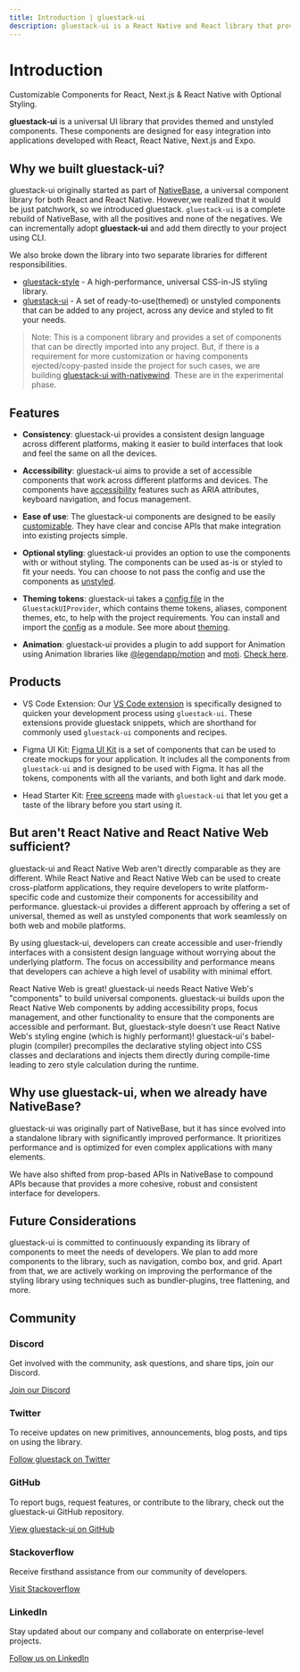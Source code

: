 ```yaml
---
title: Introduction | gluestack-ui
description: gluestack-ui is a React Native and React library that provides universal, styled, and accessible components.
---
```



<Meta title="ui/Home/Overview/Introduction" />

# Introduction

Customizable Components for React, Next.js & React Native with Optional Styling.

**gluestack-ui** is a universal UI library that provides themed and unstyled components. These components are designed for easy integration into applications developed with React, React Native, Next.js and Expo.

## Why we built gluestack-ui?

gluestack-ui originally started as part of [NativeBase](https://nativebase.io/), a universal component library for both React and React Native. However,we realized that it would be just patchwork, so we introduced gluestack. `gluestack-ui` is a complete rebuild of NativeBase, with all the positives and none of the negatives. We can incrementally adopt **gluestack-ui** and add them directly to your project using CLI.

We also broke down the library into two separate libraries for different responsibilities.

- [gluestack-style](/style/docs) - A high-performance, universal CSS-in-JS styling library.
- [gluestack-ui](/ui) - A set of ready-to-use(themed) or unstyled components that can be added to any project, across any device and styled to fit your needs.

> Note: This is a component library and provides a set of components that can be directly imported into any project. But, if there is a requirement for more customization or having components ejected/copy-pasted inside the project for such cases, we are building [gluestack-ui with-nativewind](/ui/with-nativewind/docs). These are in the experimental phase.

## Features

- **Consistency**: gluestack-ui provides a consistent design language across different platforms, making it easier to build interfaces that look and feel the same on all the devices.

- **Accessibility**: gluestack-ui aims to provide a set of accessible components that work across different platforms and devices. The components have [accessibility](/ui/docs/core-concepts/accessibility) features such as ARIA attributes, keyboard navigation, and focus management.

- **Ease of use**: The gluestack-ui components are designed to be easily [customizable](/ui/docs/theme-configuration/customizing-theme). They have clear and concise APIs that make integration into existing projects simple.

- **Optional styling**: gluestack-ui provides an option to use the components with or without styling. The components can be used as-is or styled to fit your needs. You can choose to not pass the config and use the components as [unstyled](/ui/docs/core-concepts/unstyled-library).

- **Theming tokens**: gluestack-ui takes a [config file](https://github.com/gluestack/gluestack-ui/blob/main/packages/config/src/gluestack-ui.config.ts) in the `GluestackUIProvider`, which contains theme tokens, aliases, component themes, etc, to help with the project requirements. You can install and import the [config](https://www.npmjs.com/package/@gluestack-ui/config) as a module. See more about [theming](/ui/docs/core-concepts/themed-library).

- **Animation**: gluestack-ui provides a plugin to add support for Animation using Animation libraries like [@legendapp/motion](https://legendapp.com/open-source/motion/) and [moti](https://moti.fyi/). [Check here](https://gluestack.io/style/docs).

## Products

- VS Code Extension: Our [VS Code extension](/ui/docs/getting-started/vscode-extensions) is specifically designed to quicken your development process using `gluestack-ui`. These extensions provide gluestack snippets, which are shorthand for commonly used `gluestack-ui` components and recipes.

- Figma UI Kit: [Figma UI Kit](/ui/docs/getting-started/figma-ui-kit) is a set of components that can be used to create mockups for your application. It includes all the components from `gluestack-ui` and is designed to be used with Figma. It has all the tokens, components with all the variants, and both light and dark mode.

- Head Starter Kit: [Free screens](/ui/docs/getting-started/installation) made with `gluestack-ui` that let you get a taste of the library before you start using it.

## But aren't React Native and React Native Web sufficient?

gluestack-ui and React Native Web aren't directly comparable as they are different. While React Native and React Native Web can be used to create cross-platform applications, they require developers to write platform-specific code and customize their components for accessibility and performance. gluestack-ui provides a different approach by offering a set of universal, themed as well as unstyled components that work seamlessly on both web and mobile platforms.

By using gluestack-ui, developers can create accessible and user-friendly interfaces with a consistent design language without worrying about the underlying platform. The focus on accessibility and performance means that developers can achieve a high level of usability with minimal effort.

React Native Web is great! gluestack-ui needs React Native Web's "components" to build universal components. gluestack-ui builds upon the React Native Web components by adding accessibility props, focus management, and other functionality to ensure that the components are accessible and performant. But, gluestack-style doesn't use React Native Web's styling engine (which is highly performant)! gluestack-ui's babel-plugin (compiler) precompiles the declarative styling object into CSS classes and declarations and injects them directly during compile-time leading to zero style calculation during the runtime.

## Why use gluestack-ui, when we already have NativeBase?

gluestack-ui was originally part of NativeBase, but it has since evolved into a standalone library with significantly improved performance. It prioritizes performance and is optimized for even complex applications with many elements.

We have also shifted from prop-based APIs in NativeBase to compound APIs because that provides a more cohesive, robust and consistent interface for developers.

## Future Considerations

gluestack-ui is committed to continuously expanding its library of components to meet the needs of developers. We plan to add more components to the library, such as navigation, combo box, and grid. Apart from that, we are actively working on improving the performance of the styling library using techniques such as bundler-plugins, tree flattening, and more.

## Community

### Discord

Get involved with the community, ask questions, and share tips, join our Discord.

[Join our Discord](https://discord.gg/95qQ84nf6f)

### Twitter

To receive updates on new primitives, announcements, blog posts, and tips on using the library.

[Follow gluestack on Twitter](https://twitter.com/gluestack)

### GitHub

To report bugs, request features, or contribute to the library, check out the gluestack-ui GitHub repository.

[View gluestack-ui on GitHub](https://github.com/gluestack/gluestack-ui)

### Stackoverflow

Receive firsthand assistance from our community of developers.

[Visit Stackoverflow](https://stackoverflow.com/questions/tagged/gluestack)

### LinkedIn

Stay updated about our company and collaborate on enterprise-level projects.

[Follow us on LinkedIn](https://www.linkedin.com/company/gluestackio/)

